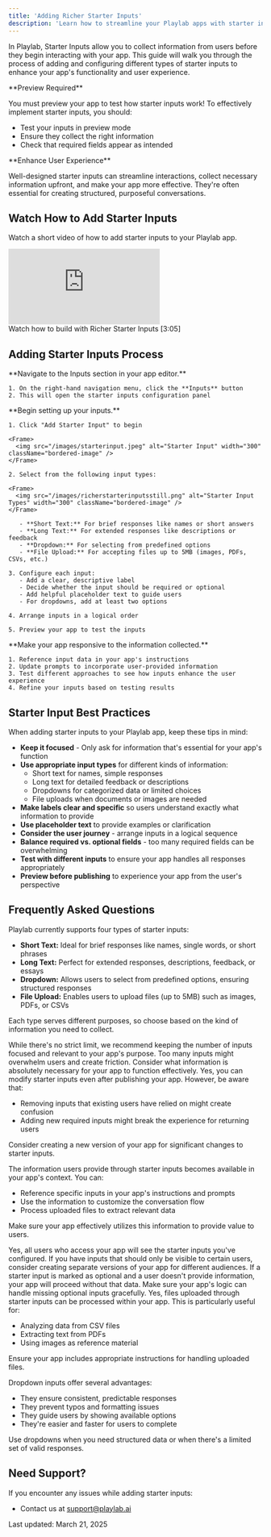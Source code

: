 ```yaml
---
title: 'Adding Richer Starter Inputs'
description: 'Learn how to streamline your Playlab apps with starter inputs to enhance your Playlab app functionality'
---
```


In Playlab, Starter Inputs allow you to collect information from users before they begin interacting with your app. This guide will walk you through the process of adding and configuring different types of starter inputs to enhance your app's functionality and user experience.

<Warning>
  **Preview Required**
  
  You must preview your app to test how starter inputs work! To effectively implement starter inputs, you should:
  - Test your inputs in preview mode
  - Ensure they collect the right information
  - Check that required fields appear as intended
</Warning>

<Info>
  **Enhance User Experience**
  
  Well-designed starter inputs can streamline interactions, collect necessary information upfront, and make your app more effective. They're often essential for creating structured, purposeful conversations.
</Info>

## <Icon icon="video" size="24" className="inline-block align-text-bottom" /> Watch How to Add Starter Inputs

Watch a short video of how to add starter inputs to your Playlab app.
<Frame>
  <iframe
    src="https://www.loom.com/embed/d2678de775d54095b2879f13838eddb6?sid=bcfc6aa2-61ca-41bd-a195-fa2fd94d42ab"
    frameborder="0"
    webkitallowfullscreen
    mozallowfullscreen
    allowfullscreen
    style={{ width: "100%", height: "400px" }}
  ></iframe>
  <figcaption>Watch how to build with Richer Starter Inputs [3:05]</figcaption>
</Frame>

## <Icon icon="arrow-right" size="24" className="inline-block align-text-bottom" /> Adding Starter Inputs Process

<Steps>
  <Step title="Access the Inputs Menu">
    **Navigate to the Inputs section in your app editor.**
    
    1. On the right-hand navigation menu, click the **Inputs** button
    2. This will open the starter inputs configuration panel
  </Step>

  <Step title="Add and Configure Inputs">
    **Begin setting up your inputs.**
    
    1. Click "Add Starter Input" to begin
    
    <Frame>
      <img src="/images/starterinput.jpeg" alt="Starter Input" width="300" className="bordered-image" />
    </Frame>
    
    2. Select from the following input types:
    
    <Frame>
      <img src="/images/richerstarterinputsstill.png" alt="Starter Input Types" width="300" className="bordered-image" />
    </Frame>
    
       - **Short Text:** For brief responses like names or short answers
       - **Long Text:** For extended responses like descriptions or feedback
       - **Dropdown:** For selecting from predefined options
       - **File Upload:** For accepting files up to 5MB (images, PDFs, CSVs, etc.)
    
    3. Configure each input:
       - Add a clear, descriptive label
       - Decide whether the input should be required or optional
       - Add helpful placeholder text to guide users
       - For dropdowns, add at least two options
    
    4. Arrange inputs in a logical order
    
    5. Preview your app to test the inputs
  </Step>

  <Step title="Utilize Input Data in Your App">
    **Make your app responsive to the information collected.**
    
    1. Reference input data in your app's instructions
    2. Update prompts to incorporate user-provided information
    3. Test different approaches to see how inputs enhance the user experience
    4. Refine your inputs based on testing results
  </Step>
</Steps>

## <Icon icon="lightbulb-on" size="24" className="inline-block align-text-bottom" /> Starter Input Best Practices

When adding starter inputs to your Playlab app, keep these tips in mind:

  - **Keep it focused** - Only ask for information that's essential for your app's function
  - **Use appropriate input types** for different kinds of information:
    - Short text for names, simple responses
    - Long text for detailed feedback or descriptions
    - Dropdowns for categorized data or limited choices
    - File uploads when documents or images are needed
  - **Make labels clear and specific** so users understand exactly what information to provide
  - **Use placeholder text** to provide examples or clarification
  - **Consider the user journey** - arrange inputs in a logical sequence
  - **Balance required vs. optional fields** - too many required fields can be overwhelming
  - **Test with different inputs** to ensure your app handles all responses appropriately
  - **Preview before publishing** to experience your app from the user's perspective

## <Icon icon="circle-question" size="24" className="inline-block align-text-bottom" /> Frequently Asked Questions

<Accordion title="What types of starter inputs can I add to my app?">
  Playlab currently supports four types of starter inputs:
  
  - **Short Text:** Ideal for brief responses like names, single words, or short phrases
  - **Long Text:** Perfect for extended responses, descriptions, feedback, or essays
  - **Dropdown:** Allows users to select from predefined options, ensuring structured responses
  - **File Upload:** Enables users to upload files (up to 5MB) such as images, PDFs, or CSVs
  
  Each type serves different purposes, so choose based on the kind of information you need to collect.
</Accordion>

<Accordion title="How many starter inputs should I include in my app?">
  While there's no strict limit, we recommend keeping the number of inputs focused and relevant to your app's purpose. Too many inputs might overwhelm users and create friction. Consider what information is absolutely necessary for your app to function effectively.
</Accordion>

<Accordion title="Can I make changes to starter inputs after publishing my app?">
  Yes, you can modify starter inputs even after publishing your app. However, be aware that:
  
  - Removing inputs that existing users have relied on might create confusion
  - Adding new required inputs might break the experience for returning users
  
  Consider creating a new version of your app for significant changes to starter inputs.
</Accordion>

<Accordion title="How do I use the information collected from starter inputs?">
  The information users provide through starter inputs becomes available in your app's context. You can:
  
  - Reference specific inputs in your app's instructions and prompts
  - Use the information to customize the conversation flow
  - Process uploaded files to extract relevant data
  
  Make sure your app effectively utilizes this information to provide value to users.
</Accordion>

<Accordion title="Are starter inputs visible to all users of my app?">
  Yes, all users who access your app will see the starter inputs you've configured. If you have inputs that should only be visible to certain users, consider creating separate versions of your app for different audiences.
</Accordion>

<Accordion title="What happens if a user skips an optional starter input?">
  If a starter input is marked as optional and a user doesn't provide information, your app will proceed without that data. Make sure your app's logic can handle missing optional inputs gracefully.
</Accordion>

<Accordion title="Can I use uploaded files in my app's functionality?">
  Yes, files uploaded through starter inputs can be processed within your app. This is particularly useful for:
  
  - Analyzing data from CSV files
  - Extracting text from PDFs
  - Using images as reference material
  
  Ensure your app includes appropriate instructions for handling uploaded files.
</Accordion>

<Accordion title="Why should I use dropdown inputs instead of text inputs?">
  Dropdown inputs offer several advantages:
  
  - They ensure consistent, predictable responses
  - They prevent typos and formatting issues
  - They guide users by showing available options
  - They're easier and faster for users to complete
  
  Use dropdowns when you need structured data or when there's a limited set of valid responses.
</Accordion>

## <Icon icon="bullhorn" size="24" className="inline-block align-text-bottom" /> Need Support?

If you encounter any issues while adding starter inputs:

* Contact us at [support@playlab.ai](mailto:support@playlab.ai)

Last updated: March 21, 2025